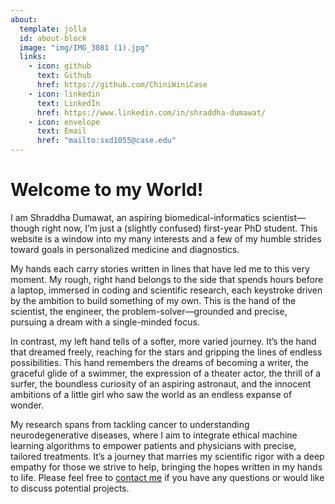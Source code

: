```yaml
---
about:
  template: jolla
  id: about-block
  image: "img/IMG_3081 (1).jpg"
  links:
    - icon: github
      text: Github
      href: https://github.com/ChiniWiniCase
    - icon: linkedin
      text: LinkedIn
      href: https://www.linkedin.com/in/shraddha-dumawat/
    - icon: envelope
      text: Email
      href: "mailto:sxd1055@case.edu"  
---
```


::: {#about-block}
:::

# Welcome to my World!

I am Shraddha Dumawat, an aspiring biomedical-informatics scientist—though right now, I’m just a (slightly confused) first-year PhD student. This website is a window into my many interests and a few of my humble strides toward goals in personalized medicine and diagnostics.

My hands each carry stories written in lines that have led me to this very moment. My rough, right hand belongs to the side that spends hours before a laptop, immersed in coding and scientific research, each keystroke driven by the ambition to build something of my own. This is the hand of the scientist, the engineer, the problem-solver—grounded and precise, pursuing a dream with a single-minded focus.

In contrast, my left hand tells of a softer, more varied journey. It’s the hand that dreamed freely, reaching for the stars and gripping the lines of endless possibilities. This hand remembers the dreams of becoming a writer, the graceful glide of a swimmer, the expression of a theater actor, the thrill of a surfer, the boundless curiosity of an aspiring astronaut, and the innocent ambitions of a little girl who saw the world as an endless expanse of wonder.

My research spans from tackling cancer to understanding neurodegenerative diseases, where I aim to integrate ethical machine learning algorithms to empower patients and physicians with precise, tailored treatments. It's a journey that marries my scientific rigor with a deep empathy for those we strive to help, bringing the hopes written in my hands to life.
Please feel free to [contact me](mailto:mail.sxd1055@case.edu) if you have any questions or would like to discuss potential projects.


